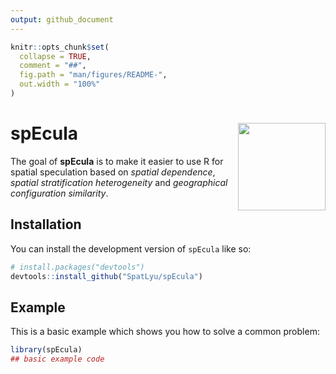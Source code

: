 ```yaml
---
output: github_document
---
```


<!-- README.md is generated from README.Rmd. Please edit that file -->

```r
knitr::opts_chunk$set(
  collapse = TRUE,
  comment = "##",
  fig.path = "man/figures/README-",
  out.width = "100%"
)
```

# spEcula <img src="man/figures/logo.png" align="right" height="140"/>

<!-- badges: start -->
<!-- badges: end -->

The goal of **spEcula** is to make it easier to use R for spatial speculation based on *spatial dependence*, *spatial stratification heterogeneity* and *geographical configuration similarity*.

## Installation

You can install the development version of `spEcula` like so:

``` r
# install.packages("devtools")
devtools::install_github("SpatLyu/spEcula")
```

## Example

This is a basic example which shows you how to solve a common problem:

```r
library(spEcula)
## basic example code
```

